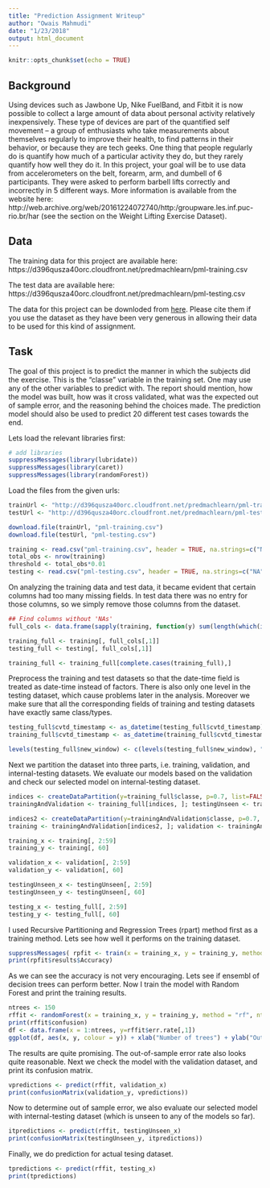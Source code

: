 ```yaml
---
title: "Prediction Assignment Writeup"
author: "Owais Mahmudi"
date: "1/23/2018"
output: html_document
---
```


```r
knitr::opts_chunk$set(echo = TRUE)
```

## Background

Using devices such as Jawbone Up, Nike FuelBand, and Fitbit it is now possible to collect a large amount of data about personal activity relatively inexpensively. These type of devices are part of the quantified self movement – a group of enthusiasts who take measurements about themselves regularly to improve their health, to find patterns in their behavior, or because they are tech geeks. One thing that people regularly do is quantify how much of a particular activity they do, but they rarely quantify how well they do it. In this project, your goal will be to use data from accelerometers on the belt, forearm, arm, and dumbell of 6 participants. They were asked to perform barbell lifts correctly and incorrectly in 5 different ways. More information is available from the website here: http://web.archive.org/web/20161224072740/http:/groupware.les.inf.puc-rio.br/har (see the section on the Weight Lifting Exercise Dataset).


## Data

The training data for this project are available here:
https://d396qusza40orc.cloudfront.net/predmachlearn/pml-training.csv

The test data are available here:
https://d396qusza40orc.cloudfront.net/predmachlearn/pml-testing.csv


The data for this project can be downloded from [here](http://web.archive.org/web/20161224072740/http:/groupware.les.inf.puc-rio.br/har). Please cite them if you use the dataset as they have been very generous in allowing their data to be used for this kind of assignment.

## Task

The goal of this project is to predict the manner in which the subjects did the exercise. This is the "classe" variable in the training set. One may use any of the other variables to predict with. The report should mention, how the model was built, how was it cross validated, what was the expected out of sample error, and the reasoning behind the choices made. The prediction model should also be used to predict 20 different test cases towards the end.


Lets load the relevant libraries first:

```r
# add libraries
suppressMessages(library(lubridate))
suppressMessages(library(caret))
suppressMessages(library(randomForest))
```

Load the files from the given urls:

```r
trainUrl <- "http://d396qusza40orc.cloudfront.net/predmachlearn/pml-training.csv"
testUrl <- "http://d396qusza40orc.cloudfront.net/predmachlearn/pml-testing.csv"

download.file(trainUrl, "pml-training.csv")
download.file(testUrl, "pml-testing.csv")

training <- read.csv("pml-training.csv", header = TRUE, na.strings=c("NA","#DIV/0!",""))
total_obs <- nrow(training)
threshold <- total_obs*0.01
testing <- read.csv("pml-testing.csv", header = TRUE, na.strings=c("NA","#DIV/0!",""))
```

On analyzing the training data and test data, it became evident that certain columns had too many missing fields. In test data there was no entry for those columns, so we simply remove those columns from the dataset.

```r

## Find columns without 'NAs'
full_cols <- data.frame(sapply(training, function(y) sum(length(which(is.na(y))))< threshold))

training_full <- training[, full_cols[,1]]
testing_full <- testing[, full_cols[,1]]

training_full <- training_full[complete.cases(training_full),] 
```


Preprocess the training and test datasets so that the date-time field is treated as date-time instead of factors. There is also only one level in the testing dataset, which cause problems later in the analysis. Moreover we make sure that all the corresponding fields of training and testing datasets have exactly same class/types.


```r

testing_full$cvtd_timestamp <- as_datetime(testing_full$cvtd_timestamp)
training_full$cvtd_timestamp <- as_datetime(training_full$cvtd_timestamp)

levels(testing_full$new_window) <- c(levels(testing_full$new_window), "yes")

```
Next we partition the dataset into three parts, i.e. training, validation, and internal-testing datasets. We evaluate our models based on the validation and check our selected model on internal-testing dataset.

```r
indices <- createDataPartition(y=training_full$classe, p=0.7, list=FALSE)
trainingAndValidation <- training_full[indices, ]; testingUnseen <- training_full[-indices, ]

indices2 <- createDataPartition(y=trainingAndValidation$classe, p=0.7, list=FALSE)
training <- trainingAndValidation[indices2, ]; validation <- trainingAndValidation[-indices2, ]

```


```r
training_x <- training[, 2:59]
training_y <- training[, 60]

validation_x <- validation[, 2:59]
validation_y <- validation[, 60]

testingUnseen_x <- testingUnseen[, 2:59]
testingUnseen_y <- testingUnseen[, 60]

testing_x <- testing_full[, 2:59]
testing_y <- testing_full[, 60]
```

I used Recursive Partitioning and Regression Trees (rpart) method first as a training method. Lets see how well it performs on the training dataset.

```r
suppressMessages( rpfit <- train(x = training_x, y = training_y, method = "rpart"))
print(rpfit$results$Accuracy)
```

As we can see the accuracy is not very encouraging. Lets see if ensembl of decision trees can perform better. Now I train the model with Random Forest and print the training results.

```r
ntrees <- 150
rffit <- randomForest(x = training_x, y = training_y, method = "rf", ntree = ntrees)
print(rffit$confusion)
df <- data.frame(x = 1:ntrees, y=rffit$err.rate[,1])
ggplot(df, aes(x, y, colour = y)) + xlab("Number of trees") + ylab("Out of sample error") + geom_point() + scale_color_gradient(low="skyblue2", high="palevioletred2")
```

The results are quite promising. The out-of-sample error rate also looks quite reasonable. Next we check the model with the validation dataset, and print its confusion matrix.

```r
vpredictions <- predict(rffit, validation_x)
print(confusionMatrix(validation_y, vpredictions))
```

Now to determine out of sample error, we also evaluate our selected model with internal-testing dataset (which is unseen to any of the models so far).


```r
itpredictions <- predict(rffit, testingUnseen_x)
print(confusionMatrix(testingUnseen_y, itpredictions))
```

Finally, we do prediction for actual tesing dataset.
```r
tpredictions <- predict(rffit, testing_x)
print(tpredictions)
```
